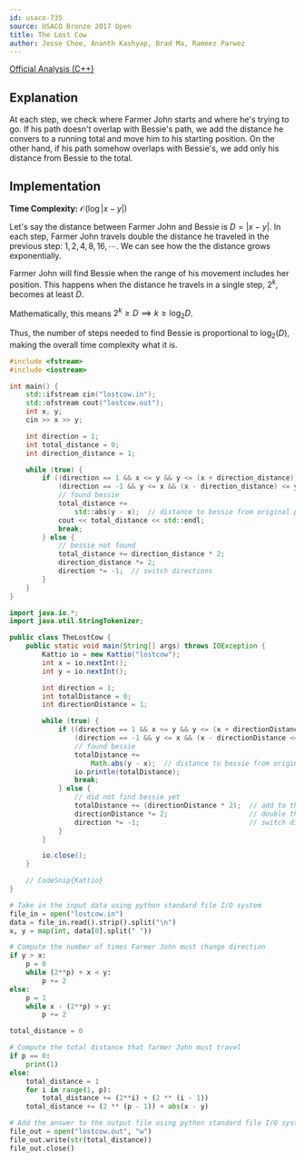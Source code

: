 ```yaml
---
id: usaco-735
source: USACO Bronze 2017 Open
title: The Lost Cow
author: Jesse Choe, Ananth Kashyap, Brad Ma, Rameez Parwez
---
```


[Official Analysis (C++)](http://www.usaco.org/current/data/sol_lostcow_bronze_open17.html)

## Explanation

At each step, we check where Farmer John starts and where he's trying to go. If his path doesn't overlap with
Bessie's path, we add the distance he convers to a running total and move him to his starting position.
On the other hand, if his path somehow overlaps with Bessie's, we add only his distance from Bessie to the total.

## Implementation

**Time Complexity:** $\mathcal{O}(\log|x - y|)$

<Spoiler title="Proof">

Let's say the distance between Farmer John and Bessie is $D = |x - y|$.
In each step, Farmer John travels double the distance he traveled in the previous step: $1, 2, 4, 8, 16, \cdots$.
We can see how the the distance grows exponentially.

Farmer John will find Bessie when the range of his movement includes her position.
This happens when the distance he travels in a single step, $2^k$, becomes at least $D$.

Mathematically, this means $2^k \ge D \implies k \ge \log_2 D$.

Thus, the number of steps needed to find Bessie is proportional to $\log_2(D)$, making the overall time complexity what it is.

</Spoiler>

<LanguageSection>
<CPPSection>

```cpp
#include <fstream>
#include <iostream>

int main() {
	std::ifstream cin("lostcow.in");
	std::ofstream cout("lostcow.out");
	int x, y;
	cin >> x >> y;

	int direction = 1;
	int total_distance = 0;
	int direction_distance = 1;

	while (true) {
		if ((direction == 1 && x <= y && y <= (x + direction_distance)) ||
		    (direction == -1 && y <= x && (x - direction_distance) <= y)) {
			// found bessie
			total_distance +=
			    std::abs(y - x);  // distance to bessie from original position
			cout << total_distance << std::endl;
			break;
		} else {
			// bessie not found
			total_distance += direction_distance * 2;
			direction_distance *= 2;
			direction *= -1;  // switch directions
		}
	}
}
```

</CPPSection>
<JavaSection>

```java
import java.io.*;
import java.util.StringTokenizer;

public class TheLostCow {
	public static void main(String[] args) throws IOException {
		Kattio io = new Kattio("lostcow");
		int x = io.nextInt();
		int y = io.nextInt();

		int direction = 1;
		int totalDistance = 0;
		int directionDistance = 1;

		while (true) {
			if ((direction == 1 && x <= y && y <= (x + directionDistance)) ||
			    (direction == -1 && y <= x && (x - directionDistance <= y))) {
				// found bessie
				totalDistance +=
				    Math.abs(y - x);  // distance to bessie from original position
				io.println(totalDistance);
				break;
			} else {
				// did not find bessie yet
				totalDistance += (directionDistance * 2);  // add to the distance count
				directionDistance *= 2;                    // double the distance
				direction *= -1;                           // switch directions
			}
		}

		io.close();
	}

	// CodeSnip{Kattio}
}
```

</JavaSection>
<PySection>

```py
# Take in the input data using python standard file I/O system
file_in = open("lostcow.in")
data = file_in.read().strip().split("\n")
x, y = map(int, data[0].split(" "))

# Compute the number of times Farmer John must change direction
if y > x:
	p = 0
	while (2**p) + x < y:
		p += 2
else:
	p = 1
	while x - (2**p) > y:
		p += 2

total_distance = 0

# Compute the total distance that farmer John must travel
if p == 0:
	print(1)
else:
	total_distance = 1
	for i in range(1, p):
		total_distance += (2**i) + (2 ** (i - 1))
	total_distance += (2 ** (p - 1)) + abs(x - y)

# Add the answer to the output file using python standard file I/O system
file_out = open("lostcow.out", "w")
file_out.write(str(total_distance))
file_out.close()
```

</PySection>
</LanguageSection>

